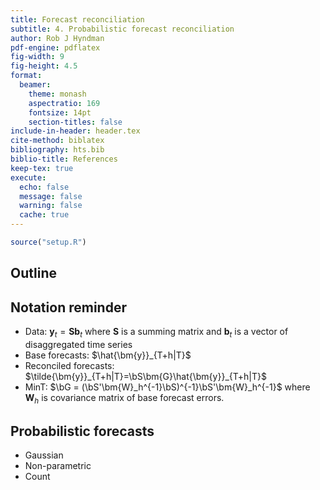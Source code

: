```yaml
---
title: Forecast reconciliation
subtitle: 4. Probabilistic forecast reconciliation
author: Rob J Hyndman
pdf-engine: pdflatex
fig-width: 9
fig-height: 4.5
format:
  beamer:
    theme: monash
    aspectratio: 169
    fontsize: 14pt
    section-titles: false
include-in-header: header.tex
cite-method: biblatex
bibliography: hts.bib
biblio-title: References
keep-tex: true
execute:
  echo: false
  message: false
  warning: false
  cache: true
---
```


```r
source("setup.R")
```

## Outline

\vspace*{0.4cm}\tableofcontents

## Notation reminder

* Data: $\bm{y}_t = \bm{S}\bm{b}_t$ where $\bm{S}$ is a summing matrix and $\bm{b}_t$ is a vector of disaggregated time series
* Base forecasts: $\hat{\bm{y}}_{T+h|T}$
* Reconciled forecasts: $\tilde{\bm{y}}_{T+h|T}=\bS\bm{G}\hat{\bm{y}}_{T+h|T}$
* MinT: $\bG = (\bS'\bm{W}_h^{-1}\bS)^{-1}\bS'\bm{W}_h^{-1}$ where $\bm{W}_h$ is covariance matrix of base forecast errors.


## Probabilistic forecasts

* Gaussian
* Non-parametric
* Count

\nocite{coherentprob,smartmeterhts}
